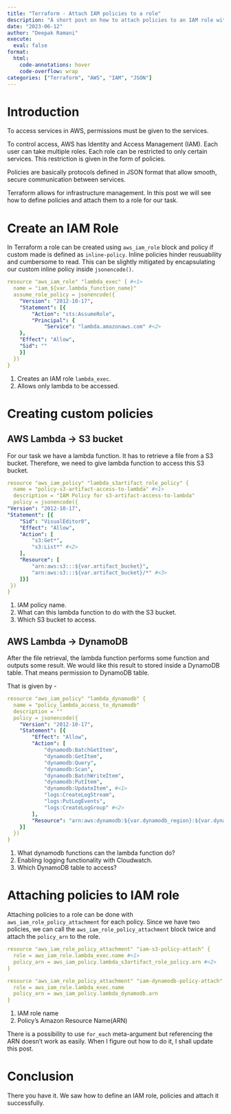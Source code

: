 ```yaml
---
title: "Terraform - Attach IAM policies to a role"
description: "A short post on how to attach policies to an IAM role within Terraform"
date: "2023-06-12"
author: "Deepak Ramani"
execute: 
  eval: false
format: 
  html:
    code-annotations: hover
    code-overflow: wrap
categories: ["Terraform", "AWS", "IAM", "JSON"]
---
```

# Introduction
To access services in AWS, permissions must be given to the services. 

To control access, AWS has Identity and Access Management (IAM). Each user can take multiple roles. Each role can be restricted to only certain services. This restriction is given in the form of policies.

Policies are basically protocols defined in JSON format that allow smooth, secure communication between services. 

Terraform allows for infrastructure management. In this post we will see how to define policies and attach them to a role for our task.

# Create an IAM Role

In Terraform a role can be created using `aws_iam_role` block and policy if custom made is defined as `inline-policy`. 
Inline policies hinder reusuability and cumbersome to read. This can be slightly mitigated by encapsulating our custom inline policy inside `jsonencode()`. 

```.yaml
resource "aws_iam_role" "lambda_exec" { #<1>
  name = "iam_${var.lambda_function_name}"
  assume_role_policy = jsonencode({
    "Version": "2012-10-17",
    "Statement": [{
        "Action": "sts:AssumeRole",
        "Principal": {
            "Service": "lambda.amazonaws.com" #<2>
    },
    "Effect": "Allow",
    "Sid": ""
    }]
  })
}
```
1. Creates an IAM role `lambda_exec`.
2. Allows only lambda to be accessed.

# Creating custom policies

## AWS Lambda -> S3 bucket
For our task we have a lambda function. It has to retrieve a file from a S3 bucket. Therefore, we need to give lambda function to access this S3 bucket.

```.yaml
resource "aws_iam_policy" "lambda_s3artifact_role_policy" {
  name = "policy-s3-artifact-access-to-lambda" #<1>
  description = "IAM Policy for s3-artifact-access-to-lambda"
  policy = jsonencode({
"Version": "2012-10-17",
"Statement": [{
    "Sid": "VisualEditor0",
    "Effect": "Allow",
    "Action": [
        "s3:Get*",
        "s3:List*" #<2>
    ],
    "Resource": [
        "arn:aws:s3:::${var.artifact_bucket}",
        "arn:aws:s3:::${var.artifact_bucket}/*" #<3>
    ]}]
 })
}
```
1. IAM policy name.
2. What can this lambda function to do with the S3 bucket.
3. Which S3 bucket to access.

## AWS Lambda -> DynamoDB

After the file retrieval, the lambda function performs some function and outputs some result. We would like this result to stored inside a DynamoDB table. That means permission to DynamoDB table.

That is given by -

```.yaml
resource "aws_iam_policy" "lambda_dynamodb" {
  name = "policy_lambda_access_to_dynamodb"
  description = ""
  policy = jsonencode({
    "Version": "2012-10-17",
    "Statement": [{
        "Effect": "Allow",
        "Action": [
            "dynamodb:BatchGetItem",
            "dynamodb:GetItem",
            "dynamodb:Query",
            "dynamodb:Scan",
            "dynamodb:BatchWriteItem",
            "dynamodb:PutItem",
            "dynamodb:UpdateItem", #<1>
            "logs:CreateLogStream",
            "logs:PutLogEvents",
            "logs:CreateLogGroup" #<2> 
        ],
        "Resource": "arn:aws:dynamodb:${var.dynamodb_region}:${var.dynamodb_accountid}:table/${var.dbtable_name}" #<3>
    }]
  })
}
```
1. What dynamodb functions can the lambda function do?
2. Enabling logging functionality with Cloudwatch.
3. Which DynamoDB table to access?

# Attaching policies to IAM role

Attaching policies to a role can be done with `aws_iam_role_policy_attachment` for each policy. Since we have two policies, we can call the `aws_iam_role_policy_attachment` block twice and attach the `policy_arn` to the role.

```.yaml
resource "aws_iam_role_policy_attachment" "iam-s3-policy-attach" {
  role = aws_iam_role.lambda_exec.name #<1>
  policy_arn = aws_iam_policy.lambda_s3artifact_role_policy.arn #<2>
}

resource "aws_iam_role_policy_attachment" "iam-dynamodb-policy-attach" {
  role = aws_iam_role.lambda_exec.name
  policy_arn = aws_iam_policy.lambda_dynamodb.arn
}
```
1. IAM role name
2. Policy's Amazon Resource Name(ARN)

There is a possibility to use `for_each` meta-argument but referencing the ARN doesn't work as easily. When I figure out how to do it, I shall update this post. 

# Conclusion

There you have it. We saw how to define an IAM role, policies and attach it successfully.
